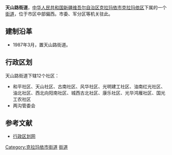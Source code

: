 {{中国乡级行政区<!---乡级行政区专用模板--->
|景观照片文件名 = 
|景观照片描述 = 
|位置图文件名 = 
|位置图描述 = 
|汉语拼音 = 
|通用拼音 = 
|上级行政区 = [[新疆维吾尔自治区|新疆维吾尔自治区]][[克拉玛依市|克拉玛依市]][[克拉玛依区|克拉玛依区]]
|行政区类别 = 街道
|建置时间 = 1987年3月
|政府驻地 = 鸿雁路42号
|地理坐标 = 
|毗邻 = 
|总面积 = 11平方千米
|户籍人口 = 4.0万
|户籍人口年份 = 2003
|常住人口 = 
|常住人口年份 = 
|人口密度 = 
|GDP = 
|GDP年份 = 
|邮政编码 = 
|电话区号 = 990
|官方网站 = 
|网站名称 = 
|65/02/03/001/000}}
'''天山路街道'''，[[中华人民共和国|中华人民共和国]][[新疆维吾尔自治区|新疆维吾尔自治区]][[克拉玛依市|克拉玛依市]][[克拉玛依区|克拉玛依区]]下属的一个[[街道|街道]]，位于市区中部偏西。市委、军分区等机关驻此。

==建制沿革==
*1987年3月，置天山路街道。

==行政区划==
天山路街道下辖12个社区：
*和平社区、天山社区、古南社区、风华社区、光明建工社区、油南红光社区、油北社区、西北向阳南社区、城西古北社区、康乐社区、光华鸿雁社区、国光工农社区
*两沟管委会

==参考文献==
*[https://web.archive.org/web/20120324164034/http://www.xzqh.org/html/2010/1103/21061.html 行政区划网]

{{新疆维吾尔自治区克拉玛依市克拉玛依区行政区划}}
{{新疆行政区划小作品}}

[[Category:克拉玛依市街道|Category:克拉玛依市街道]]
[[Category:克拉玛依区行政区划|街道]]